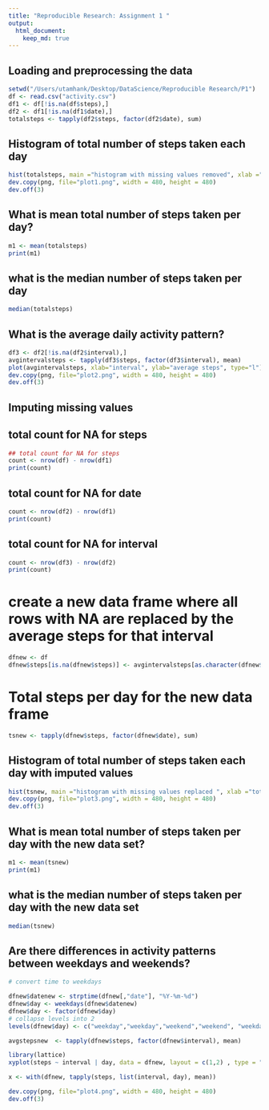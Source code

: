 ```yaml
---
title: "Reproducible Research: Assignment 1 "
output: 
  html_document:
    keep_md: true
---
```



## Loading and preprocessing the data
```r
setwd("/Users/utamhank/Desktop/DataScience/Reproducible Research/P1")
df <- read.csv("activity.csv")
df1 <- df[!is.na(df$steps),]
df2 <- df1[!is.na(df1$date),]
totalsteps <- tapply(df2$steps, factor(df2$date), sum)

```

## Histogram of total number of steps taken each day
```r
hist(totalsteps, main ="histogram with missing values removed", xlab ="total daily steps")
dev.copy(png, file="plot1.png", width = 480, height = 480)
dev.off(3)
```

## What is mean total number of steps taken per day?
```r
m1 <- mean(totalsteps)
print(m1)

```

## what is the median number of steps taken per day
```r
median(totalsteps)

```

## What is the average daily activity pattern?

```r
df3 <- df2[!is.na(df2$interval),]
avgintervalsteps <- tapply(df3$steps, factor(df3$interval), mean)
plot(avgintervalsteps, xlab="interval", ylab="average steps", type="l")
dev.copy(png, file="plot2.png", width = 480, height = 480)
dev.off(3)
```

## Imputing missing values
## total count for NA for steps
```r
## total count for NA for steps
count <- nrow(df) - nrow(df1)
print(count)
```
## total count for NA for date
```r
count <- nrow(df2) - nrow(df1)
print(count)
```
## total count for NA for interval
```r
count <- nrow(df3) - nrow(df2)
print(count)
```

# create a new data frame where all rows with NA are replaced by the average steps for that interval
```r
dfnew <- df
dfnew$steps[is.na(dfnew$steps)] <- avgintervalsteps[as.character(dfnew$interval[is.na(dfnew$steps)])]
```

# Total steps per day for the new data frame
```r
tsnew <- tapply(dfnew$steps, factor(dfnew$date), sum)
```
## Histogram of total number of steps taken each day with imputed values
```r
hist(tsnew, main ="histogram with missing values replaced ", xlab ="total daily steps")
dev.copy(png, file="plot3.png", width = 480, height = 480)
dev.off(3)
```

## What is mean total number of steps taken per day with the new data set?
```r
m1 <- mean(tsnew)
print(m1)
```

## what is the median number of steps taken per day with the new data set
```r
median(tsnew)

```

## Are there differences in activity patterns between weekdays and weekends?
```r
# convert time to weekdays

dfnew$datenew <- strptime(dfnew[,"date"], "%Y-%m-%d")
dfnew$day <- weekdays(dfnew$datenew)
dfnew$day <- factor(dfnew$day)
# collapse levels into 2
levels(dfnew$day) <- c("weekday","weekday","weekend","weekend", "weekday", "weekday", "weekday")

avgstepsnew  <- tapply(dfnew$steps, factor(dfnew$interval), mean)

library(lattice)
xyplot(steps ~ interval | day, data = dfnew, layout = c(1,2) , type = "l" )

x <- with(dfnew, tapply(steps, list(interval, day), mean))

dev.copy(png, file="plot4.png", width = 480, height = 480)
dev.off(3)

```